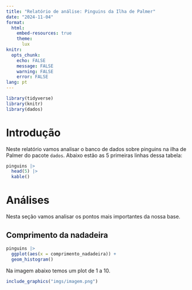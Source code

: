 ```yaml
---
title: "Relatório de análise: Pinguins da Ilha de Palmer"
date: "2024-11-04"
format:
  html: 
    embed-resources: true
    theme:
      lux
knitr:
  opts_chunk:
    echo: FALSE
    message: FALSE
    warning: FALSE
    error: FALSE
lang: pt
---
```


```r
library(tidyverse)
library(knitr)
library(dados)
```

# Introdução

Neste relatório vamos analisar o banco de dados sobre pinguins na ilha de Palmer do pacote `dados`. Abaixo estão as 5 primeiras linhas dessa tabela:

```r
pinguins |> 
  head(5) |> 
  kable()
```

# Análises

Nesta seção vamos analisar os pontos mais importantes da nossa base.

## Comprimento da nadadeira

```r
pinguins |> 
  ggplot(aes(x = comprimento_nadadeira)) + 
  geom_histogram()
```

Na imagem abaixo temos um plot de 1 a 10.

```r
include_graphics("imgs/imagem.png")
```

